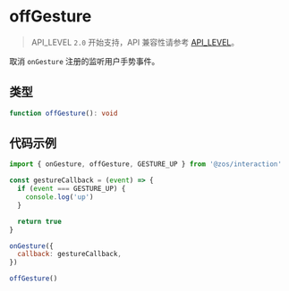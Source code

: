 # offGesture

> API_LEVEL `2.0` 开始支持，API 兼容性请参考 [API_LEVEL](../../../../guides/framework/device/compatibility.md)。

取消 `onGesture` 注册的监听用户手势事件。

## 类型

```ts
function offGesture(): void
```

## 代码示例

```js
import { onGesture, offGesture, GESTURE_UP } from '@zos/interaction'

const gestureCallback = (event) => {
  if (event === GESTURE_UP) {
    console.log('up')
  }

  return true
}

onGesture({
  callback: gestureCallback,
})

offGesture()
```
